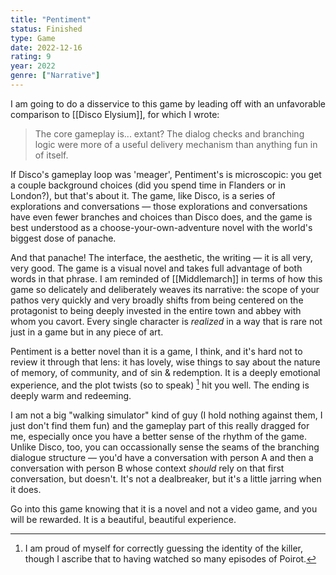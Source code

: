 ```yaml
---
title: "Pentiment"
status: Finished
type: Game
date: 2022-12-16
rating: 9
year: 2022
genre: ["Narrative"]
---
```


I am going to do a disservice to this game by leading off with an unfavorable comparison to [[Disco Elysium]], for which I wrote:

> The core gameplay is... extant? The dialog checks and branching logic were more of a useful delivery mechanism than anything fun in of itself.

If Disco's gameplay loop was 'meager', Pentiment's is microscopic: you get a couple background choices (did you spend time in Flanders or in London?),
but that's about it. The game, like Disco, is a series of explorations and conversations — those explorations and conversations have even fewer branches
and choices than Disco does, and the game is best understood as a choose-your-own-adventure novel with the world's biggest dose of panache.

And that panache! The interface, the aesthetic, the writing — it is all very, very good. The game is a visual novel and takes full advantage of both words in that phrase. I am reminded of [[Middlemarch]] in terms of how this game so delicately and deliberately weaves its narrative: the scope of your pathos very quickly and very broadly shifts from being centered on the protagonist to being deeply invested in the entire town and abbey with whom you cavort. Every single character is _realized_ in a way that is rare not just in a game but in any piece of art.

Pentiment is a better novel than it is a game, I think, and it's hard not to review it through that lens: it has lovely, wise things to say about the nature of memory, of community, and of sin & redemption. It is a deeply emotional experience, and the plot twists (so to speak) [^1] hit you well. The ending is deeply warm and redeeming.

I am not a big "walking simulator" kind of guy (I hold nothing against them, I just don't find them fun) and the gameplay part of this really dragged for me, especially once you have a better sense of the rhythm of the game. Unlike Disco, too, you can occassionally sense the seams of the branching dialogue structure — you'd have a conversation with person A and then a conversation with person B whose context _should_ rely on that first conversation, but doesn't. It's not a dealbreaker, but it's a little jarring when it does.

Go into this game knowing that it is a novel and not a video game, and you will be rewarded. It is a beautiful, beautiful experience.

[^1]: I am proud of myself for correctly guessing the identity of the killer, though I ascribe that to having watched so many episodes of Poirot.

